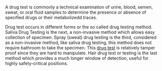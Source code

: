 A drug test is commonly a technical examination of urine, blood, semen, sweat, or oral fluid samples to determine the presence or absence of specified  drugs or their metabolizedd traces.

Drug test occurs in different forms or the so called drug testing method. Saliva Drug Testing is the next, a non-invasive method which allows easy collection of specimen. Spray (sweat) drug testing is the third, considered as a non-invasive method, like saliva drug testing, this method does not require bathroom to take the specimen. This [http://www.rapidtest.com/products-rapidtest.html#Abuse%20of%20Drugs drug test] is relatively tamper proof since they are hard to manipulate. Hair drug test or testing is the last method which provides a much longer window of detection, useful for highly safety-critical positions.
{{catneeded}}